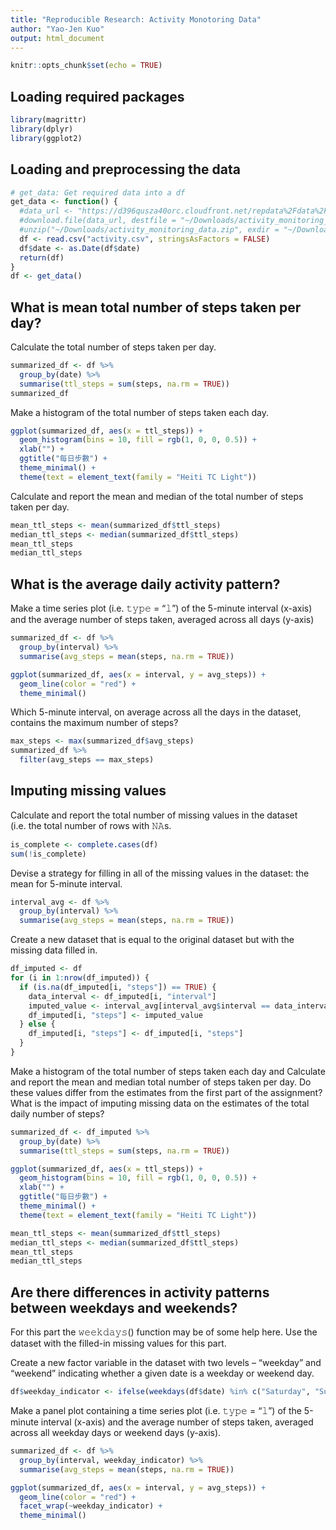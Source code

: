 ```yaml
---
title: "Reproducible Research: Activity Monotoring Data"
author: "Yao-Jen Kuo"
output: html_document
---
```


```r
knitr::opts_chunk$set(echo = TRUE)
```

## Loading required packages

```r
library(magrittr)
library(dplyr)
library(ggplot2)
```

## Loading and preprocessing the data

```r
# get_data: Get required data into a df
get_data <- function() {
  #data_url <- "https://d396qusza40orc.cloudfront.net/repdata%2Fdata%2Factivity.zip"
  #download.file(data_url, destfile = "~/Downloads/activity_monitoring_data.zip") # 下載壓縮檔
  #unzip("~/Downloads/activity_monitoring_data.zip", exdir = "~/Downloads/") # 解壓縮
  df <- read.csv("activity.csv", stringsAsFactors = FALSE)
  df$date <- as.Date(df$date)
  return(df)
}
df <- get_data()
```

## What is mean total number of steps taken per day?

Calculate the total number of steps taken per day.

```r
summarized_df <- df %>%
  group_by(date) %>%
  summarise(ttl_steps = sum(steps, na.rm = TRUE))
summarized_df
```

Make a histogram of the total number of steps taken each day.

```r
ggplot(summarized_df, aes(x = ttl_steps)) +
  geom_histogram(bins = 10, fill = rgb(1, 0, 0, 0.5)) +
  xlab("") +
  ggtitle("每日步數") +
  theme_minimal() +
  theme(text = element_text(family = "Heiti TC Light"))
```

Calculate and report the mean and median of the total number of steps taken per day.

```r
mean_ttl_steps <- mean(summarized_df$ttl_steps)
median_ttl_steps <- median(summarized_df$ttl_steps)
mean_ttl_steps
median_ttl_steps
```

## What is the average daily activity pattern?

Make a time series plot (i.e. 𝚝𝚢𝚙𝚎 = "𝚕") of the 5-minute interval (x-axis) and the average number of steps taken, averaged across all days (y-axis)

```r
summarized_df <- df %>%
  group_by(interval) %>%
  summarise(avg_steps = mean(steps, na.rm = TRUE))

ggplot(summarized_df, aes(x = interval, y = avg_steps)) +
  geom_line(color = "red") +
  theme_minimal()
```

Which 5-minute interval, on average across all the days in the dataset, contains the maximum number of steps?

```r
max_steps <- max(summarized_df$avg_steps)
summarized_df %>%
  filter(avg_steps == max_steps)
```

## Imputing missing values

Calculate and report the total number of missing values in the dataset (i.e. the total number of rows with 𝙽𝙰s.

```r
is_complete <- complete.cases(df)
sum(!is_complete)
```

Devise a strategy for filling in all of the missing values in the dataset: the mean for 5-minute interval.

```r
interval_avg <- df %>%
  group_by(interval) %>%
  summarise(avg_steps = mean(steps, na.rm = TRUE))
```

Create a new dataset that is equal to the original dataset but with the missing data filled in.

```r
df_imputed <- df
for (i in 1:nrow(df_imputed)) {
  if (is.na(df_imputed[i, "steps"]) == TRUE) {
    data_interval <- df_imputed[i, "interval"]
    imputed_value <- interval_avg[interval_avg$interval == data_interval, "avg_steps"]
    df_imputed[i, "steps"] <- imputed_value
  } else {
    df_imputed[i, "steps"] <- df_imputed[i, "steps"]
  }
}
```

Make a histogram of the total number of steps taken each day and Calculate and report the mean and median total number of steps taken per day. Do these values differ from the estimates from the first part of the assignment? What is the impact of imputing missing data on the estimates of the total daily number of steps?

```r
summarized_df <- df_imputed %>%
  group_by(date) %>%
  summarise(ttl_steps = sum(steps, na.rm = TRUE))

ggplot(summarized_df, aes(x = ttl_steps)) +
  geom_histogram(bins = 10, fill = rgb(1, 0, 0, 0.5)) +
  xlab("") +
  ggtitle("每日步數") +
  theme_minimal() +
  theme(text = element_text(family = "Heiti TC Light"))

mean_ttl_steps <- mean(summarized_df$ttl_steps)
median_ttl_steps <- median(summarized_df$ttl_steps)
mean_ttl_steps
median_ttl_steps
```

## Are there differences in activity patterns between weekdays and weekends?

For this part the 𝚠𝚎𝚎𝚔𝚍𝚊𝚢𝚜() function may be of some help here. Use the dataset with the filled-in missing values for this part.

Create a new factor variable in the dataset with two levels – “weekday” and “weekend” indicating whether a given date is a weekday or weekend day.

```r
df$weekday_indicator <- ifelse(weekdays(df$date) %in% c("Saturday", "Sunday"), "weekend", "weekday")
```

Make a panel plot containing a time series plot (i.e. 𝚝𝚢𝚙𝚎 = "𝚕") of the 5-minute interval (x-axis) and the average number of steps taken, averaged across all weekday days or weekend days (y-axis).

```r
summarized_df <- df %>%
  group_by(interval, weekday_indicator) %>%
  summarise(avg_steps = mean(steps, na.rm = TRUE))

ggplot(summarized_df, aes(x = interval, y = avg_steps)) +
  geom_line(color = "red") +
  facet_wrap(~weekday_indicator) +
  theme_minimal()
```